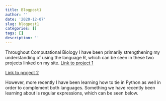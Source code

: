 ```yaml
---
title: Blogpost1
author: ''
date: '2020-12-07'
slug: blogpost1
categories: []
tags: []
description: ''
---
```

Throughout Computational Biology I have been primarily strengthening my understanding of using the language R, which can be seen in these two projects linked on my site.
[Link to project 1](/project/project1/)

[Link to project 2](/project/project2/)

However, more recently I have been learning how to tie in Python as well in order to complement both languages. Something we have recently been learning about is regular expressions, which can be seen below.
